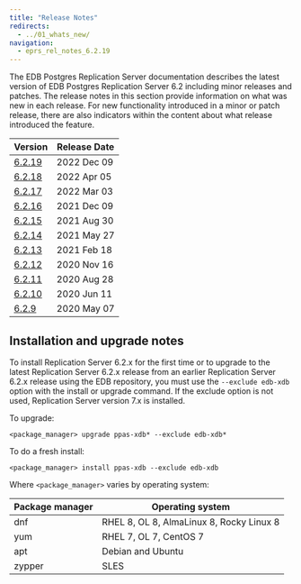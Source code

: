 ```yaml
---
title: "Release Notes"
redirects:
  - ../01_whats_new/
navigation:
  - eprs_rel_notes_6.2.19
---
```


The EDB Postgres Replication Server documentation describes the latest version of EDB Postgres Replication Server 6.2 including minor releases and patches. The release notes in this section provide information on what was new in each release. For new functionality introduced in a minor or patch release, there are also indicators within the content about what release introduced the feature.

| Version | Release Date | 
| ------- | ------------ | 
| [6.2.19](eprs_rel_notes_6.2.19)    | 2022 Dec 09 |
| [6.2.18](11_eprs_rel_notes_6.2.18) | 2022 Apr 05 |
| [6.2.17](12_eprs_rel_notes_6.2.17) | 2022 Mar 03 |
| [6.2.16](13_eprs_rel_notes_6.2.16) | 2021 Dec 09 |
| [6.2.15](14_eprs_rel_notes_6.2.15) | 2021 Aug 30 |
| [6.2.14](15_eprs_rel_notes_6.2.14) | 2021 May 27 |
| [6.2.13](16_eprs_rel_notes_6.2.13) | 2021 Feb 18 |
| [6.2.12](17_eprs_rel_notes_6.2.12) | 2020 Nov 16 |
| [6.2.11](18_eprs_rel_notes_6.2.11) | 2020 Aug 28 |
| [6.2.10](19_eprs_rel_notes_6.2.10) | 2020 Jun 11 |
| [6.2.9](20_eprs_rel_notes_6.2.9)   | 2020 May 07 |

## Installation and upgrade notes

To install Replication Server 6.2.x for the first time or to upgrade to the 
latest Replication Server 6.2.x release from an earlier Replication Server 6.2.x release using the EDB repository, you must use the 
`--exclude edb-xdb` option with the install or upgrade command. 
If the exclude option is not used, Replication Server version 7.x is 
installed.

To upgrade:

```
<package_manager> upgrade ppas-xdb* --exclude edb-xdb*
```

To do a fresh install:

```
<package_manager> install ppas-xdb --exclude edb-xdb
```

Where `<package_manager>` varies by operating system:

| Package manager |             Operating system             |
| --------------- | ---------------------------------------- |
| dnf             | RHEL 8, OL 8, AlmaLinux 8, Rocky Linux 8 |
| yum             | RHEL 7, OL 7, CentOS 7                   |
| apt             | Debian and Ubuntu                        |
| zypper          | SLES                                     |

